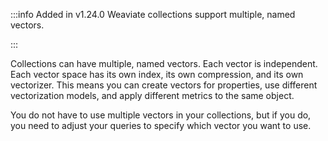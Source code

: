 :::info Added in v1.24.0
Weaviate collections support multiple, named vectors.

:::

Collections can have multiple, named vectors. Each vector is independent. Each vector space has its own index, its own compression, and its own vectorizer. This means you can create vectors for properties, use different vectorization models, and apply different metrics to the same object. 

You do not have to use multiple vectors in your collections, but if you do, you need to adjust your queries to specify which vector you want to use. 
